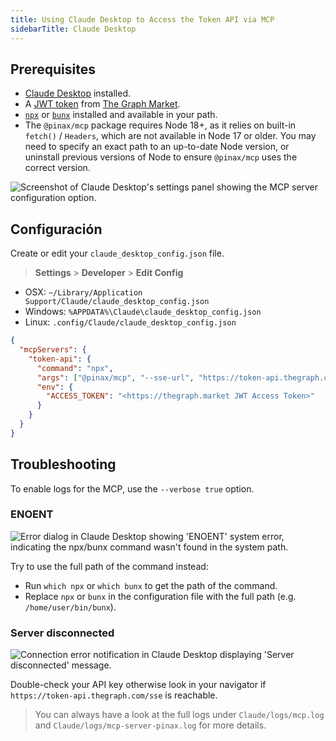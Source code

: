 ```yaml
---
title: Using Claude Desktop to Access the Token API via MCP
sidebarTitle: Claude Desktop
---
```


## Prerequisites

- [Claude Desktop](https://claude.ai/download) installed.
- A [JWT token](/token-api/quick-start) from [The Graph Market](https://thegraph.market/).
- [`npx`](https://docs.npmjs.com/downloading-and-installing-node-js-and-npm) or [`bunx`](https://bun.sh/) installed and available in your path.
- The `@pinax/mcp` package requires Node 18+, as it relies on built-in `fetch()` / `Headers`, which are not available in Node 17 or older. You may need to specify an exact path to an up-to-date Node version, or uninstall previous versions of Node to ensure `@pinax/mcp` uses the correct version.

![Screenshot of Claude Desktop's settings panel showing the MCP server configuration option.](/img/claude-preview-token-api.png)

## Configuración

Create or edit your `claude_desktop_config.json` file.

> **Settings** > **Developer** > **Edit Config**

- OSX: `~/Library/Application Support/Claude/claude_desktop_config.json`
- Windows: `%APPDATA%\Claude\claude_desktop_config.json`
- Linux: `.config/Claude/claude_desktop_config.json`

```json label="claude_desktop_config.json"
{
  "mcpServers": {
    "token-api": {
      "command": "npx",
      "args": ["@pinax/mcp", "--sse-url", "https://token-api.thegraph.com/sse"],
      "env": {
        "ACCESS_TOKEN": "<https://thegraph.market JWT Access Token>"
      }
    }
  }
}
```

## Troubleshooting

To enable logs for the MCP, use the `--verbose true` option.

### ENOENT

![Error dialog in Claude Desktop showing 'ENOENT' system error, indicating the npx/bunx command wasn't found in the system path.](/img/claude-ENOENT.png)

Try to use the full path of the command instead:

- Run `which npx` or `which bunx` to get the path of the command.
- Replace `npx` or `bunx` in the configuration file with the full path (e.g. `/home/user/bin/bunx`).

### Server disconnected

![Connection error notification in Claude Desktop displaying 'Server disconnected' message.](/img/claude-server-disconnect.png)

Double-check your API key otherwise look in your navigator if `https://token-api.thegraph.com/sse` is reachable.

> You can always have a look at the full logs under `Claude/logs/mcp.log` and `Claude/logs/mcp-server-pinax.log` for more details.
